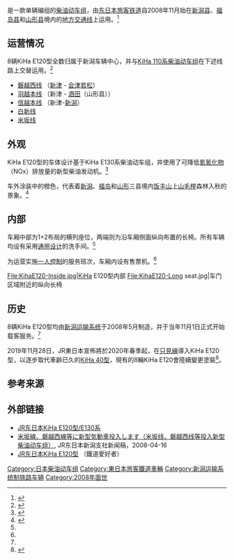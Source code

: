 {{noteTA
|T=zh:JR東日本KiHa E120型柴油動車組; zh-tw:JR東日本KiHa E120型柴聯車; zh-hk:JR東日本KiHa E120型柴油列車; zh-cn:JR东日本KiHa E120型柴油动车组;
|1=zh:柴油動車組; zh-tw:柴聯車; zh-hk:柴油列車; zh-cn:柴油动车组;
|2=zh-cn:制动; zh-tw:制軔; zh-hk:制動;
|3=zh-cn:受电弓; zh-tw:集電弓; zh-hk:受電弓;
|4=zh-cn:接触网; zh-tw:架空電纜; 
|5=zh-cn:发动机; zh-tw:引擎; zh-hk:引擎;
|6=zh-cn:屏幕; zh-tw:荧幕; zh-hk:荧幕;
|7=zh-cn:信息; zh-tw:资讯; zh-hk:讯息;
}}
{{鐵路車輛
|車輛名稱 = JR东日本KiHa E120型柴油动车组
|公司色 = #0C8C11
|標題色 = 
|圖像 = KihaE120-7.jpg
|pxl = 300px
|圖像說明 = KiHa E120型7号编组在米坂线今泉站，2009年7月
|unit = 
|輛數 = 8
|型號 = 
|列車編組 = 1辆
|起動加速度 = 
|營運最高速度 = 100
|設計最高速度 = 
|減速度（正常） = 
|減速度（緊急） = 
|載客量 = 114（坐席39+站立75）<ref name="railfan569">{{cite magazine| title = キハE120形一般形気動車 | trans_title= KiHa E120型一般型柴油动车组 | magazine=鉄道ファン | volume = 48 | issue = 569 | pages=51–56 | publisher = 交友社 | location = 日本 | language=日语| date = 2008-09}}</ref>
|編組載客量 = 
|編組長度 = 
|全長 = 19,500 <ref name="railfan569"/>
|全闊 = 2,920
|全高 = 
|車體物料 = [[不锈钢|不锈钢]]
|車輛重量 = 38.5
|編組總重量 = 
|軸距 = 
|軌距 = 1,067
|電化方式 = 
|輸出 = 331
|電動機輸出 = 
|編組輸出 = 
|齒輪比 = 
|轉向架 = 无摇枕转向架<br/>动力：DT74型<br/>无动力：TR259型
|驅動裝置 = DMF15HZ[[柴油引擎|柴油发动机]]<br/>[[柴油機車#.E6.B6.B2.E5.8A.9B.E5.82.B3.E5.8B.95|液力传动]]
|控制裝置 = 
|制動方式 = 电控空气制动
|保安裝置 = ATS-Ps
|訊號系統 = 
|製造商 = [[新潟运输系统|新潟运输系统]]
|製造年份 = 2008
|投入服務日期 = 2008
|備註 = 全部车辆配属于新潟车辆中心；<br/>用于取代KiHa 58柴油动车组；<br/>可与KiHa 110系联结行驶
|全寬備註 = 
}}

{{Nihongo|'''JR东日本KiHa E120型柴油动车组'''|キハE120形}}是一款单辆编组的[[柴油动车组|柴油动车组]]，由[[东日本旅客铁道|东日本旅客铁道]]自2008年11月始在[[新潟县|新潟县]]、[[福岛县|福岛县]]和[[山形县|山形县]]境内的[[地方交通线|地方交通线]]上运用。<ref name="neko2009">{{cite book | title = JR全車輌ハンドブック2009 |trans_title= JR全车辆手册2009 | publisher = Neko Publishing | year = 2009 | location = 日本 | language=日语|page = 478| isbn = 978-4-7770-0836-0}}</ref>

==运营情况==
8辆KiHa E120型全数归属于新潟车辆中心，并与[[JR东日本Kiha_100系柴油动车组|KiHa 110系柴油动车组]]在下述线路上交替运用。<ref name="railfan609">{{cite magazine| author=西脇 浩二 | title = JR各社の新世代気動車の現状 JR東日本 キハE130系列 | trans_title =JR各社新世代柴油动车组的现状——JR东日本KiHa E130系 | magazine=鉄道ファン | volume = 52| issue = 609 | pages=98–101| publisher = 交友社 | location = 日本 | language=日语 | date = 2012-01}}</ref>

* [[磐越西线|磐越西线]] （[[新津市|新津]] - [[会津若松站|会津若松]]）
* [[羽越本线|羽越本线]] （新津 - [[酒田市|酒田]]（山形县））
* [[信越本线|信越本线]] （新津-[[新潟站|新潟]]）
* [[白新线|白新线]]
* [[米坂线|米坂线]]

==外观==
KiHa E120型的车体设计基于KiHa E130系柴油动车组，并使用了可降低[[氮氧化物|氮氧化物]]（NOx）排放量的新型柴油发动机。<ref>{{cite news | last =  | first =  | coauthors =  | title = JR東日本新潟支社で新型気動車キハE120形を投入 | trans_title = JR东日本新潟支社将引入新车KiHa E120型柴油动车组 | work = ホビダス | language = 日语 | publisher = Neko Publishing | date = 2008-04-17 | url = http://rail.hobidas.com/news/info/article/82859.html | accessdate = 2008-06-27 | archive-date = 2016-03-03 | archive-url = https://web.archive.org/web/20160303181707/http://rail.hobidas.com/news/info/article/82859.html | dead-url = no }}</ref>

车外涂装中的橙色，代表着[[新潟县|新潟]]、[[福岛县|福岛]]和[[山形县|山形]]三县境内[[饭丰山|饭丰山]]上[[山毛榉|山毛榉]]森林入秋的景象。<ref name="sankei20080622">{{cite news |last= |first= |coauthors= |title=【鉄道ファン必見】ブナ色の気動車「キハＥ１２０形」　飯豊連峰望み進行！ |trans_title= |work=産経新聞 |language=日语 |publisher= |date=2008-06-22 |url=http://sankei.jp.msn.com/life/lifestyle/080622/sty0806221348004-n1.htm |archiveurl=https://web.archive.org/web/20080808024948/http://sankei.jp.msn.com/life/lifestyle/080622/sty0806221348004-n1.htm |archivedate=2008-08-08 |accessdate=2011-11-22 |deadurl=yes }}</ref>

==内部==

车厢中部为1+2布局的横列座位，两端则为沿车厢侧面纵向布置的长椅。所有车辆均设有采用[[通用设计|通用设计]]的洗手间。<ref name="railfan609"/>

为运营实施[[一人控制|一人控制]]的服务班次，车厢内设有售票机。<ref name="sankei20080622"/>

<gallery>
File:KihaE120-Inside.jpg|KiHa E120型内部
File:KihaE120-Long seat.jpg|车门区域附近的纵向长椅
</gallery>

==历史==
8辆KiHa E120型均由[[新潟运输系统|新潟运输系统]]于2008年5月制造，并于当年11月1日正式开始载客服务。<ref name="railfan609"/>

2019年11月28日，JR東日本宣佈將於2020年春季起，在[[只見線|只見線]]導入KiHa E120型，以逐步取代車齡已久的[[日本國鐵KiHa_40型柴聯車|KiHa 40型]]，現有的8輛KiHa E120會陸續變更塗裝<ref>{{cite news |url=https://trafficnews.jp/post/91703 |title=只見線にキハE120形導入 既存8両をデザイン変更 鉄道復旧工事は2021年度中に完了へ |publisher=乗りものニュース |date=2019-11-28 |accessdate=2019-11-30 |archive-date=2021-01-05 |archive-url=https://web.archive.org/web/20210105050758/https://trafficnews.jp/post/91703 |dead-url=no }}</ref>。

==参考来源==
{{Reflist}}

==外部链接==
{{Commons category|JR East E120|JR东日本KiHa E120型柴油动车组}}
* [http://www.jreast.co.jp/train/local/kiha_e130.html JR东日本KiHa E120型/E130系] {{Wayback|url=http://www.jreast.co.jp/train/local/kiha_e130.html |date=20200313124949 }} {{ja icon}}
* [https://web.archive.org/web/20111128082225/http://www.jrniigata.co.jp/080416kihae120.pdf 米坂線、磐越西線等に新型気動車投入します（米坂线、磐越西线等投入新型柴油动车组）], JR东日本新潟支社新闻稿，2008-04-16 {{ja icon}}
* [https://web.archive.org/web/20140106111353/http://railf.jp/car/jr/east/dc-e120.html JR东日本KiHa E120型] （鐵道愛好者）{{ja icon}}

{{JR東日本的車輛}}

[[Category:日本柴油动车组|Category:日本柴油动车组]]
[[Category:東日本旅客鐵道車輛|Category:東日本旅客鐵道車輛]]
[[Category:新潟运输系统制铁路车辆|Category:新潟运输系统制铁路车辆]]
[[Category:2008年面世|Category:2008年面世]]